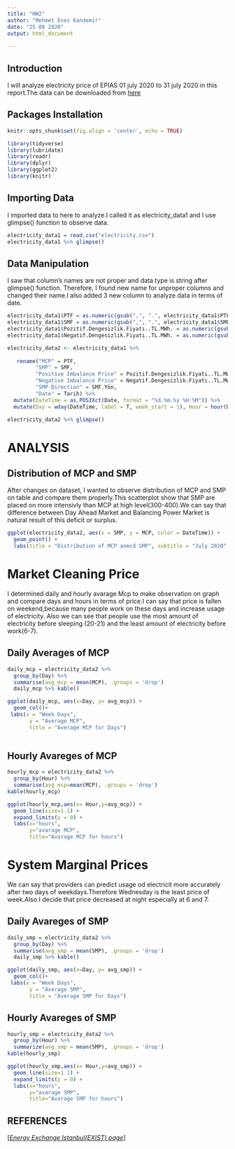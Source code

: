 ---
title: "HW2"
author: "Mehmet Enes Kandemir"
date: "25 08 2020"
output: html_document
  
---

## Introduction

I will analyze electricity price of EPIAS 01 july 2020 to 31 july 2020 in this report.The data can be downloaded from [here](https://rapor.epias.com.tr/rapor/xhtml/ptfSmfListeleme.xhtml;jsessionid=0elgpSR57O6UzVN3bghcFC17OCr9zytRX84_ETGh.prd-rapor-n41)

## Packages Installation
```{r setup,include= FALSE }
knitr::opts_chunk$set(fig.align = 'center', echo = TRUE)


```


```{r, message=FALSE}
library(tidyverse)
library(lubridate)
library(readr)
library(dplyr)
library(ggplot2)
library(knitr)
```


## Importing Data

I imported data to here to analyze.I called it as electricity_data1 and I use glimpse() function to observe data.

```{r}
electricity_data1 = read.csv("electricity.csv")
electricity_data1 %>% glimpse()

```

## Data Manipulation
I saw that column's names are not proper and data type is string after glimpse() function. Therefore, I found new name for unproper columns and changed their name.I also added 3 new column to analyze data in terms of date.

```{r}
electricity_data1$PTF = as.numeric(gsub(",", ".", electricity_data1$PTF))
electricity_data1$SMF = as.numeric(gsub(",", ".", electricity_data1$SMF))
electricity_data1$Pozitif.Dengesizlik.Fiyatı..TL.MWh. = as.numeric(gsub(",", ".", electricity_data1$Pozitif.Dengesizlik.Fiyatı..TL.MWh. ))
electricity_data1$Negatif.Dengesizlik.Fiyatı..TL.MWh. = as.numeric(gsub(",", ".",  electricity_data1$Negatif.Dengesizlik.Fiyatı..TL.MWh.))


```

```{r}
electricity_data2 <- electricity_data1 %>%
  
   rename("MCP" = PTF, 
         "SMP" = SMF, 
         "Positive Imbalance Price" = Pozitif.Dengesizlik.Fiyatı..TL.MWh.,
         "Negative Imbalance Price" = Negatif.Dengesizlik.Fiyatı..TL.MWh.,
         "SMP Direction" = SMF.Yön,
         "Date" = Tarih) %>%
  mutate(DateTime = as.POSIXct(Date, format = "%d.%m.%y %H:%M")) %>%
  mutate(Day = wday(DateTime, label = T, week_start = 1), Hour = hour(DateTime))

electricity_data2 %>% glimpse()
```

# ANALYSIS

## Distribution of MCP and SMP

After changes on dataset, I wanted to observe distribution of MCP and SMP on table and compare them properly.This scatterplot show that SMP are placed on more intensivly than MCP at high level(300-400).We can say that difference between Day Ahead Market and Balancing Power Market is natural result of this deficit or surplus.

```{r}
ggplot(electricity_data2, aes(x = SMP, y = MCP, color = DateTime)) +
  geom_point() +
  labs(title = "Distribution of MCP anmcd SMP", subtitle = "July 2020", x = "System Marginal Price", y = "Market Clearing Price")
```
# Market Cleaning Price
I determined daily and hourly avarage Mcp to make observation on graph and compare days and hours in terms of price.I can say that price is fallen on weekend,because many people work on these days and increase usage of electricity. Also we can see that people use the most amount of electricity before sleeping (20-21) and the least amount of electricity before work(6-7).

## Daily Averages of MCP 


```{r}
daily_mcp = electricity_data2 %>% 
  group_by(Day) %>% 
  summarise(avg_mcp = mean(MCP), .groups = 'drop') 
  daily_mcp %>% kable()

```

```{r}
ggplot(daily_mcp, aes(x=Day, y= avg_mcp)) +
  geom_col()+
 labs(x = "Week Days", 
       y = "Average MCP", 
       title = "Average MCP for Days")
       
```

## Hourly Avareges of MCP


```{r}

hourly_mcp = electricity_data2 %>%
  group_by(Hour) %>%
  summarise(avg_mcp=mean(MCP), .groups = 'drop')
kable(hourly_mcp)

```
```{r}
ggplot(hourly_mcp,aes(x= Hour,y=avg_mcp)) + 
  geom_line(size=1.1) + 
  expand_limits(y = 0) + 
  labs(x="hours",
       y="avarage MCP",
       title="Avarage MCP for hours")
```



# System Marginal Prices

We can say that providers can predict usage od electricit more accurately after two days of weekdays.Therefore Wednesday is the least price of week.Also I decide that price decreased at night especially at 6 and 7.
 
## Daily Avareges of SMP

```{r}
daily_smp = electricity_data2 %>% 
  group_by(Day) %>% 
  summarise(avg_smp = mean(SMP), .groups = 'drop') 
  daily_smp %>% kable()
```


```{r}
ggplot(daily_smp, aes(x=Day, y= avg_smp)) +
  geom_col()+
 labs(x = "Week Days", 
       y = "Average SMP", 
       title = "Average SMP for Days")
```

## Hourly Avareges of SMP

```{r}
hourly_smp = electricity_data2 %>%
  group_by(Hour) %>%
  summarize(avg_smp = mean(SMP), .groups = 'drop')
kable(hourly_smp)

```



```{r}
ggplot(hourly_smp,aes(x= Hour,y=avg_smp)) + 
  geom_line(size=1.1) + 
  expand_limits(y = 0) + 
  labs(x="hours",
       y="avarage SMP",
       title="Avarage SMP for hours")
```


## REFERENCES

[[*Energy Exchange Istanbul(EXIST) page*]](https://rapor.epias.com.tr/rapor/xhtml/ptfSmfListeleme.xhtml;jsessionid=0elgpSR57O6UzVN3bghcFC17OCr9zytRX84_ETGh.prd-rapor-n41)







 


